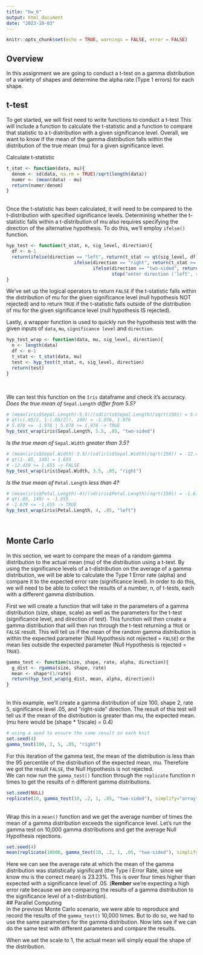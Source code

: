 ```yaml
---
title: "hw_6"
output: html_document
date: "2023-10-03"
---
```


```r
knitr::opts_chunk$set(echo = TRUE, warnings = FALSE, error = FALSE)
```

## Overview

In this assignment we are going to conduct a t-test on a gamma distribution of a variety of shapes and determine the alpha rate (Type 1 errors) for each shape.  

## t-test

To get started, we will first need to write functions to conduct a t-test This will include a function to calculate the t-statistic and a function to compare that statistic to a t-distribution with a given significance level. Overall, we want to know if the mean of the gamma distribution falls within the distribution of the true mean (mu) for a given significance level.  

Calculate t-statistic
```r
t_stat <- function(data, mu){
  denom <- sd(data, na.rm = TRUE)/sqrt(length(data))
  numer <- (mean(data) - mu)
  return(numer/denom)
}
```
<br>
Once the t-statistic has been calculated, it will need to be compared to the t-distribution with specified significance levels. Determining whether the t-statistic falls within a t-distribution of mu also requires specifying the direction of the alternative hypothesis. To do this, we'll employ `ifelse()` function.
```r
hyp_test <- function(t_stat, n, sig_level, direction){
  df <- n-1
  return(ifelse(direction == "left", return(t_stat <= qt(sig_level, df)),
                         ifelse(direction == "right", return(t_stat >= qt(1-sig_level, df)),
                                ifelse(direction == "two-sided", return(t_stat <= qt(sig_level/2, df) | t_stat >= qt(1-sig_level/2, df)),
                                       stop("enter direction ('left', right', two-sided')")))))
}
```
We've set up the logical operators to return `FALSE` if the t-statistic falls within the distribution of mu for the given significance level (null hypothesis NOT rejected) and to return `TRUE` if the t-statistic falls outside of the distribution of mu for the given significance level (null hypothesis IS rejected).
<br>

Lastly, a wrapper function is used to quickly run the hypothesis test with the given inputs of `data`, `mu`, `significance level` and `direction`.
```r
hyp_test_wrap <- function(data, mu, sig_level, direction){
  n <- length(data)
  df <- n-1
  t_stat <- t_stat(data, mu)
  test <- hyp_test(t_stat, n, sig_level, direction)
  return(test)
}
```
<br>

We can test this function on the `Iris` dataframe and check it's accuracy.
*Does the true mean of* `Sepal.Length` *differ from 5.5?*
```r
# (mean(iris$Sepal.Length)-5.5)/(sd(iris$Sepal.Length)/sqrt(150)) = 5.078 
# qt(c(.05/2, 1-(.05/2)), 149) = -1.976, 1.976
# 5.078 <= -1.976 | 5.078 >= 1.976 -> TRUE
hyp_test_wrap(iris$Sepal.Length, 5.5, .05, "two-sided")
```
*Is the true mean of* `Sepal.Width` *greater than 3.5?*
```r
# (mean(iris$Sepal.Width)-3.5)/(sd(iris$Sepal.Width)/sqrt(150)) = -12.439
# qt(1-.05, 149) = 1.655
# -12.439 >= 1.655 -> FALSE
hyp_test_wrap(iris$Sepal.Width, 3.5, .05, "right")
```
*Is the true mean of* `Petal.Length` *less than 4?*
```r
# (mean(iris$Petal.Length)-4)/(sd(iris$Petal.Length)/sqrt(150)) = -1.679
# qt(.05, 149) = -1.655
# -1.679 <= -1.655 -> TRUE
hyp_test_wrap(iris$Petal.Length, 4, .05, "left")
```
<br>

## Monte Carlo

In this section, we want to compare the mean of a random gamma distribution to the actual mean (mu) of the distribution using a t-test. By using the significance levels of a t-distribution on the average of a gamma distribution, we will be able to calculate the Type 1 Error rate (alpha) and compare it to the expected error rate (significance level). In order to do this, we will need to be able to collect the results of a number, n,  of t-tests, each with a different gamma distribution. 

First we will create a function that will take in the parameters of a gamma distribution (size, shape, scale) as well as the parameters for the t-test (significance level, and direction of test). This function will then create a gamma distribution that will then run through the t-test returning a `TRUE` or `FALSE` result. This will tell us if the mean of the random gamma distribution is within the expected parameter (Null Hypothesis not rejected = `FALSE`) or the mean lies outside the expected parameter (Null Hypothesis is rejected = `TRUE`).
```r
gamma_test <- function(size, shape, rate, alpha, direction){
  g_dist <- rgamma(size, shape, rate)
  mean <- shape*(1/rate)
  return(hyp_test_wrap(g_dist, mean, alpha, direction))
}
```
<br>
In this example, we'll create a gamma distribution of size 100, shape 2, rate 5, significance level .05, and "right-side" direction. The result of this test will tell us if the mean of the distribution is greater than mu, the expected mean. (mu here would be (shape * 1/scale) = 0.4)
```r
# using a seed to ensure the same result on each knit
set.seed(4)
gamma_test(100, 2, 5, .05, "right")
```
For this iteration of the gamma test, the mean of the distribution is less than the 95 percentile of the distribution of the expected mean, mu. Therefore we got the result `FALSE`, the Null Hypothesis is not rejected.
<br>
We can now run the `gamma_test()` function through the `replicate` function n times to get the results of n different gamma distributions. 
```r
set.seed(NULL)
replicate(10, gamma_test(10, .2, 1, .05, "two-sided"), simplify="array")
```
<br>
Wrap this in a `mean()` function and we get the average number of times the mean of a gamma distribution exceeds the significance level. Let's run the gamma test on 10,000 gamma distributions and get the average Null Hypothesis rejections.
```r
set.seed(4)
mean(replicate(10000, gamma_test(10, .2, 1, .05, "two-sided"), simplify="array"))
```
Here we can see the average rate at which the mean of the gamma distribution was statistically significant (the Type I Error Rate, since we know mu is the correct mean) is 23.23%. This is over four times higher than expected with a significance level of .05.
(**Rember** we're expecting a high error rate because we are comparing the results of a gamma distribution to the significance level of a t-distribution).
<br>
## Parallel Computing
<br>
In the previous Monte Carlo scenario, we were able to reproduce and record the results of the `gamma_test()` 10,000 times. But to do so, we had to use the same parameters for the gamma distribution. Now lets see if we can do the same test with different parameters and compare the results.

When we set the scale to 1, the actual mean will simply equal the shape of the distribution. 